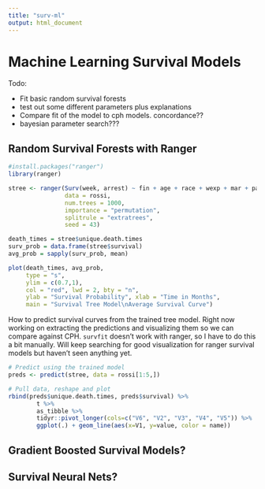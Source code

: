 ```yaml
---
title: "surv-ml"
output: html_document
---
```


# Machine Learning Survival Models

Todo:

 - Fit basic random survival forests
 - test out some different parameters plus explanations
 - Compare fit of the model to cph models.  concordance??
 - bayesian parameter search???

## Random Survival Forests with Ranger

```r
#install.packages("ranger")
library(ranger)
```


```r
stree <- ranger(Surv(week, arrest) ~ fin + age + race + wexp + mar + paro + prio,
                data = rossi,
                num.trees = 1000,
                importance = "permutation",
                splitrule = "extratrees",
                seed = 43)

death_times = stree$unique.death.times
surv_prob = data.frame(stree$survival)
avg_prob = sapply(surv_prob, mean)

plot(death_times, avg_prob,
     type = "s",
     ylim = c(0.7,1),
     col = "red", lwd = 2, bty = "n",
     ylab = "Survival Probability", xlab = "Time in Months",
     main = "Survival Tree Model\nAverage Survival Curve")

```
How to predict survival curves from the trained tree model.  Right now working on extracting the predictions and visualizing them so we can compare against CPH.  `survfit` doesn't work with ranger, so I have to do this a bit manually.  Will keep searching for good visualization for ranger survival models but haven't seen anything yet.
```r
# Predict using the trained model
preds <- predict(stree, data = rossi[1:5,])

# Pull data, reshape and plot
rbind(preds$unique.death.times, preds$survival) %>% 
        t %>% 
        as_tibble %>% 
        tidyr::pivot_longer(cols=c("V6", "V2", "V3", "V4", "V5")) %>%
        ggplot(.) + geom_line(aes(x=V1, y=value, color = name))


```

## Gradient Boosted Survival Models?
## Survival Neural Nets?
